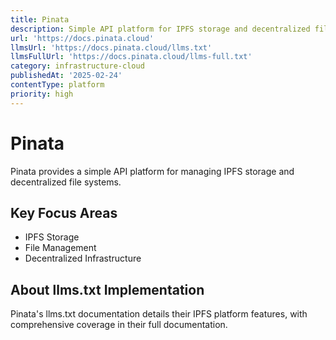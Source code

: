 ```yaml
---
title: Pinata
description: Simple API platform for IPFS storage and decentralized file management
url: 'https://docs.pinata.cloud'
llmsUrl: 'https://docs.pinata.cloud/llms.txt'
llmsFullUrl: 'https://docs.pinata.cloud/llms-full.txt'
category: infrastructure-cloud
publishedAt: '2025-02-24'
contentType: platform
priority: high
---
```


# Pinata

Pinata provides a simple API platform for managing IPFS storage and decentralized file systems.

## Key Focus Areas

- IPFS Storage
- File Management
- Decentralized Infrastructure

## About llms.txt Implementation

Pinata's llms.txt documentation details their IPFS platform features, with comprehensive coverage in their full documentation.
